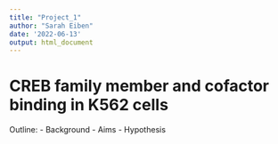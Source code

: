 ---
title: "Project_1"
author: "Sarah Eiben"
date: '2022-06-13'
output: html_document
---

# CREB family member and cofactor binding in K562 cells

Outline:
- Background
- Aims
- Hypothesis




```{r}

```

